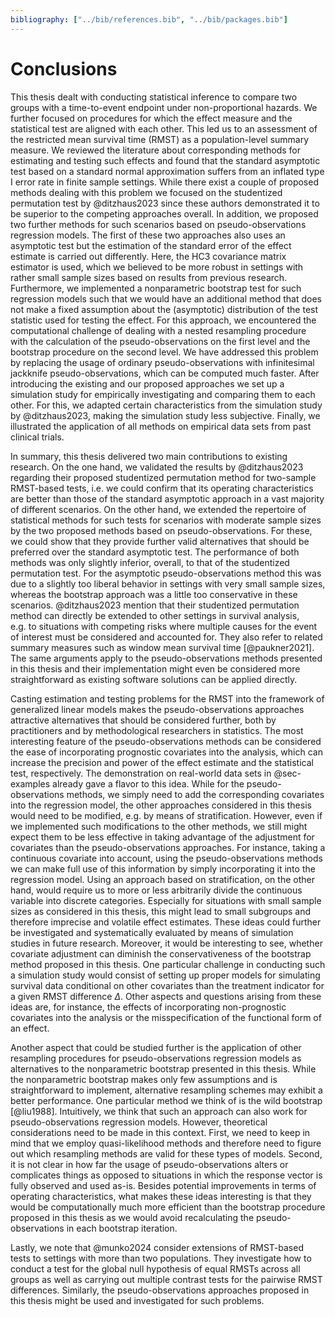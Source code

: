 ```yaml
---
bibliography: ["../bib/references.bib", "../bib/packages.bib"]
---
```


# Conclusions {#sec-conclusion}

This thesis dealt with conducting statistical inference to compare two groups with a time-to-event endpoint under non-proportional hazards.
We further focused on procedures for which the effect measure and the statistical test are aligned with each other.
This led us to an assessment of the restricted mean survival time (RMST) as a population-level summary measure.
We reviewed the literature about corresponding methods for estimating and testing such effects and found that the standard asymptotic test based on a standard normal approximation suffers from an inflated type I error rate in finite sample settings.
While there exist a couple of proposed methods dealing with this problem we focused on the studentized permutation test by @ditzhaus2023 since these authors demonstrated it to be superior to the competing approaches overall.
In addition, we proposed two further methods for such scenarios based on pseudo-observations regression models.
The first of these two approaches also uses an asymptotic test but the estimation of the standard error of the effect estimate is carried out differently.
Here, the HC3 covariance matrix estimator is used, which we believed to be more robust in settings with rather small sample sizes based on results from previous research.
Furthermore, we implemented a nonparametric bootstrap test for such regression models such that we would have an additional method that does not make a fixed assumption about the (asymptotic) distribution of the test statistic used for testing the effect.
For this approach, we encountered the computational challenge of dealing with a nested resampling procedure with the calculation of the pseudo-observations on the first level and the bootstrap procedure on the second level.
We have addressed this problem by replacing the usage of ordinary pseudo-observations with infinitesimal jackknife pseudo-observations, which can be computed much faster.
After introducing the existing and our proposed approaches we set up a simulation study for empirically investigating and comparing them to each other.
For this, we adapted certain characteristics from the simulation study by @ditzhaus2023, making the simulation study less subjective.
Finally, we illustrated the application of all methods on empirical data sets from past clinical trials.

In summary, this thesis delivered two main contributions to existing research.
On the one hand, we validated the results by @ditzhaus2023 regarding their proposed studentized permutation method for two-sample RMST-based tests, i.e. we could confirm that its operating characteristics are better than those of the standard asymptotic approach in a vast majority of different scenarios.
On the other hand, we extended the repertoire of statistical methods for such tests for scenarios with moderate sample sizes by the two proposed methods based on pseudo-observations.
For these, we could show that they provide further valid alternatives that should be preferred over the standard asymptotic test.
The performance of both methods was only slightly inferior, overall, to that of the studentized permutation test.
For the asymptotic pseudo-observations method this was due to a slightly too liberal behavior in settings with very small sample sizes, whereas the bootstrap approach was a little too conservative in these scenarios.
@ditzhaus2023 mention that their studentized permutation method can directly be extended to other settings in survival analysis, e.g. to situations with competing risks where multiple causes for the event of interest must be considered and accounted for.
They also refer to related summary measures such as window mean survival time [@paukner2021].
The same arguments apply to the pseudo-observations methods presented in this thesis and their implementation might even be considered more straightforward as existing software solutions can be applied directly.

Casting estimation and testing problems for the RMST into the framework of generalized linear models makes the pseudo-observations approaches attractive alternatives that should be considered further, both by practitioners and by methodological researchers in statistics.
The most interesting feature of the pseudo-observations methods can be considered the ease of incorporating prognostic covariates into the analysis, which can increase the precision and power of the effect estimate and the statistical test, respectively.
The demonstration on real-world data sets in @sec-examples already gave a flavor to this idea.
While for the pseudo-observations methods, we simply need to add the corresponding covariates into the regression model, the other approaches considered in this thesis would need to be modified, e.g. by means of stratification.
However, even if we implemented such modifications to the other methods, we still might expect them to be less effective in taking advantage of the adjustment for covariates than the pseudo-observations approaches.
For instance, taking a continuous covariate into account, using the pseudo-observations methods we can make full use of this information by simply incorporating it into the regression model.
Using an approach based on stratification, on the other hand, would require us to more or less arbitrarily divide the continuous variable into discrete categories.
Especially for situations with small sample sizes as considered in this thesis, this might lead to small subgroups and therefore imprecise and volatile effect estimates.
These ideas could further be investigated and systematically evaluated by means of simulation studies in future research.
Moreover, it would be interesting to see, whether covariate adjustment can diminish the conservativeness of the bootstrap method proposed in this thesis.
One particular challenge in conducting such a simulation study would consist of setting up proper models for simulating survival data conditional on other covariates than the treatment indicator for a given RMST difference $\Delta$.
Other aspects and questions arising from these ideas are, for instance, the effects of incorporating non-prognostic covariates into the analysis or the misspecification of the functional form of an effect.

Another aspect that could be studied further is the application of other resampling procedures for pseudo-observations regression models as alternatives to the nonparametric bootstrap presented in this thesis.
While the nonparametric bootstrap makes only few assumptions and is straightforward to implement, alternative resampling schemes may exhibit a better performance.
One particular method we think of is the wild bootstrap [@liu1988].
Intuitively, we think that such an approach can also work for pseudo-observations regression models.
However, theoretical considerations need to be made in this context.
First, we need to keep in mind that we employ quasi-likelihood methods and therefore need to figure out which resampling methods are valid for these types of models.
Second, it is not clear in how far the usage of pseudo-observations alters or complicates things as opposed to situations in which the response vector is fully observed and used as-is.
Besides potential improvements in terms of operating characteristics, what makes these ideas interesting is that they would be computationally much more efficient than the bootstrap procedure proposed in this thesis as we would avoid recalculating the pseudo-observations in each bootstrap iteration.

Lastly, we note that @munko2024 consider extensions of RMST-based tests to settings with more than two populations.
They investigate how to conduct a test for the global null hypothesis of equal RMSTs across all groups as well as carrying out multiple contrast tests for the pairwise RMST differences.
Similarly, the pseudo-observations approaches proposed in this thesis might be used and investigated for such problems.
